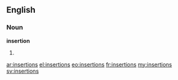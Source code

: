 ==English==
===Noun===
'''insertion'''

# {{plural of|insertion}}

[[ar:insertions]]
[[el:insertions]]
[[eo:insertions]]
[[fr:insertions]]
[[my:insertions]]
[[sv:insertions]]